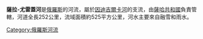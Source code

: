 '''薩拉-尤雷蓋河'''是[[俄羅斯|俄羅斯]]的河流，屬於[[因迪吉爾卡河|因迪吉爾卡河]]的支流，由[[薩哈共和國|薩哈共和國]]負責管轄，河道全長252公里，流域面積約525平方公里，河水主要來自融雪和雨水。

{{Russia-geo-stub}}

[[Category:俄羅斯河流|Category:俄羅斯河流]]